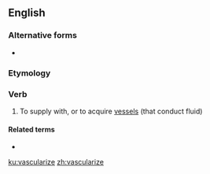 ==English==

===Alternative forms===
* {{l|en|vascularise}}

===Etymology===
{{suffix|en|vascular|ize}}

===Verb===
{{en-verb|vasculariz}}

# To supply with, or to acquire [[vessel]]s (that conduct fluid)

====Related terms====
* {{l|en|vascular}}

[[ku:vascularize]]
[[zh:vascularize]]